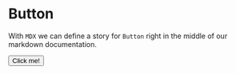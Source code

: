 
<Meta title="Button" component={Button} />

# Button

With `MDX` we can define a story for `Button` right in the middle of our
markdown documentation.

<Preview>
  <Story name="test">
    <Button loading={false}>Click me!</Button>
  </Story>
</Preview>
